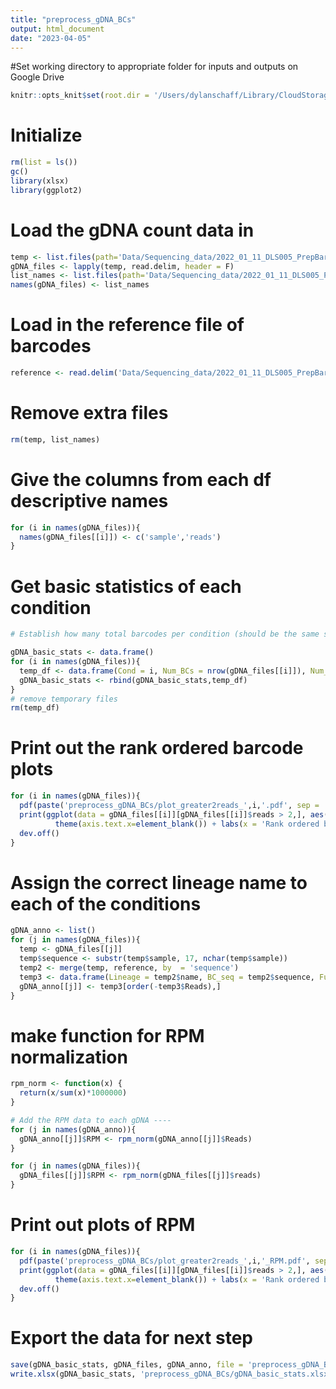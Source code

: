 ```yaml
---
title: "preprocess_gDNA_BCs"
output: html_document
date: "2023-04-05"
---
```


#Set working directory to appropriate folder for inputs and outputs on Google Drive
```r

knitr::opts_knit$set(root.dir = '/Users/dylanschaff/Library/CloudStorage/GoogleDrive-dyschaff@sydshafferlab.com/My Drive/Schaff_Shared/Cloud/Schaff_paper') # for dylan's laptop
```

# Initialize
```r
rm(list = ls())
gc()
library(xlsx)
library(ggplot2)
```

# Load the gDNA count data in
```r
temp <- list.files(path='Data/Sequencing_data/2022_01_11_DLS005_PrepBarcodesCellRanger/starcode_inputs', pattern='*gDNA*', full.names = T)
gDNA_files <- lapply(temp, read.delim, header = F)
list_names <- list.files(path='Data/Sequencing_data/2022_01_11_DLS005_PrepBarcodesCellRanger/starcode_inputs', pattern='*gDNA*')
names(gDNA_files) <- list_names
```

# Load in the reference file of barcodes
```r
reference <- read.delim('Data/Sequencing_data/2022_01_11_DLS005_PrepBarcodesCellRanger/CellRanger_inputs/FeatureReference_filtered.csv', sep = ',')
```

# Remove extra files
```r
rm(temp, list_names)
```

# Give the columns from each df descriptive names
```r
for (i in names(gDNA_files)){
  names(gDNA_files[[i]]) <- c('sample','reads')
}
```

# Get basic statistics of each condition
```r
# Establish how many total barcodes per condition (should be the same since they have the same reference), number of total reads per condition, number pf barcodes with more than 0 reads, number of barcodes with more than 2 reads, number of reads from barcodes with more than 2 reads, and how many total reads are lost by filtering on barcodes with at least 2 reads

gDNA_basic_stats <- data.frame()
for (i in names(gDNA_files)){
  temp_df <- data.frame(Cond = i, Num_BCs = nrow(gDNA_files[[i]]), Num_reads = sum(gDNA_files[[i]]$reads), Num_BCs_greater0 = nrow(gDNA_files[[i]][gDNA_files[[i]]$reads > 0,]), Num_BCs_greater2 = nrow(gDNA_files[[i]][gDNA_files[[i]]$reads > 2,]),Num_reads_greater2 = sum(gDNA_files[[i]][gDNA_files[[i]]$reads > 2,]$reads), reads_lost_greater2 = sum(gDNA_files[[i]]$reads)-sum(gDNA_files[[i]][gDNA_files[[i]]$reads > 2,]$reads), Num_reads_greater5 = sum(gDNA_files[[i]][gDNA_files[[i]]$reads > 5,]$reads), reads_lost_greater5 = sum(gDNA_files[[i]]$reads)-sum(gDNA_files[[i]][gDNA_files[[i]]$reads > 5,]$reads))
  gDNA_basic_stats <- rbind(gDNA_basic_stats,temp_df)
}
# remove temporary files
rm(temp_df)
```

# Print out the rank ordered barcode plots
```r
for (i in names(gDNA_files)){
  pdf(paste('preprocess_gDNA_BCs/plot_greater2reads_',i,'.pdf', sep = ''))
  print(ggplot(data = gDNA_files[[i]][gDNA_files[[i]]$reads > 2,], aes(reorder(sample,-reads), log2(reads)))+geom_bar(stat='identity') +  
          theme(axis.text.x=element_blank()) + labs(x = 'Rank ordered barcodes', y = 'Log(reads per barcode)', title = paste(i, 'n =',length(gDNA_files[[i]][gDNA_files[[i]]$reads > 2,]$reads))))
  dev.off()
}
```

# Assign the correct lineage name to each of the conditions
```r
gDNA_anno <- list()
for (j in names(gDNA_files)){
  temp <- gDNA_files[[j]]
  temp$sequence <- substr(temp$sample, 17, nchar(temp$sample))
  temp2 <- merge(temp, reference, by  = 'sequence')
  temp3 <- data.frame(Lineage = temp2$name, BC_seq = temp2$sequence, Full_seq = temp2$sample, Reads = temp2$reads)
  gDNA_anno[[j]] <- temp3[order(-temp3$Reads),]
}
```

# make function for RPM normalization
```r
rpm_norm <- function(x) {
  return(x/sum(x)*1000000)
}

# Add the RPM data to each gDNA ----
for (j in names(gDNA_anno)){
  gDNA_anno[[j]]$RPM <- rpm_norm(gDNA_anno[[j]]$Reads)
}

for (j in names(gDNA_files)){
  gDNA_files[[j]]$RPM <- rpm_norm(gDNA_files[[j]]$reads)
}
```

# Print out plots of RPM
```r
for (i in names(gDNA_files)){
  pdf(paste('preprocess_gDNA_BCs/plot_greater2reads_',i,'_RPM.pdf', sep = ''))
  print(ggplot(data = gDNA_files[[i]][gDNA_files[[i]]$reads > 2,], aes(reorder(sample,-RPM), log2(RPM)))+geom_bar(stat='identity') +  
          theme(axis.text.x=element_blank()) + labs(x = 'Rank ordered barcodes', y = 'Log(reads per barcode)', title = paste(i, 'n =',length(gDNA_files[[i]][gDNA_files[[i]]$reads > 2,]$reads))))
  dev.off()
}
```

# Export the data for next step
```r
save(gDNA_basic_stats, gDNA_files, gDNA_anno, file = 'preprocess_gDNA_BCs/preprocessed_gDNA.RData')
write.xlsx(gDNA_basic_stats, 'preprocess_gDNA_BCs/gDNA_basic_stats.xlsx')
```
